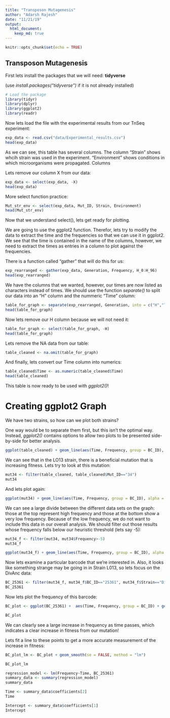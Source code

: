```yaml
---
title: "Transposon Mutagenesis"
author: "Adarsh Rajesh"
date: "11/21/19"
output: 
  html_document:
    keep_md: true
---
```


```r
knitr::opts_chunk$set(echo = TRUE)
```

## Transposon Mutagenesis

First lets install the packages that we will need: **tidyverse**

(use *install.packages("tidyverse")* if it is not already installed)

```r
# Load the package
library(tidyr)
library(dplyr)
library(ggplot2)
library(readr)
```

Now lets load the file with the experimental results from our TnSeq experiment:

```r
exp_data <- read.csv("data/Experimental_results.csv")
head(exp_data)
```

As we can see, this table has several columns. The column "Strain" shows whcih strain was used in the experiment. "Environment" shows conditions in which microorganisms were propagated. Columns

Lets remove our column X from our data:

```r
exp_data <- select(exp_data, -X)
head(exp_data)
```

More select function practice:

```r
Mut_str_env <- select(exp_data, Mut_ID, Strain, Environment)
head(Mut_str_env)
```

Now that we understand select(), lets get ready for plotting.

We are going to use the ggplot2 function. Therefor, lets try to modify the data to extract the time and the frequencies so that we can use it in ggplot2. We see that the time is contained in the name of the columns, however, we need to extract the times as entries in a column to plot against the frequencies.

There is a function called "gather" that will do this for us:

```r
exp_rearranged <- gather(exp_data, Generation, Frequency, H_0:H_96)
head(exp_rearranged)
```

We have the columns that we wanted, however, our times are now listed as characters instead of times. We should use the function *separate()* to split our data into an "H" column and the nummeric "Time" column:

```r
table_for_graph <- separate(exp_rearranged, Generation, into = c("H","Time"))
head(table_for_graph)
```

Now lets remove our H column because we will not need it:

```r
table_for_graph <- select(table_for_graph, -H)
head(table_for_graph)
```

Lets remove the NA data from our table:

```r
table_cleaned <- na.omit(table_for_graph)
```

And finally, lets convert our Time column into numerics:

```r
table_cleaned$Time <- as.numeric(table_cleaned$Time)
head(table_cleaned)
```

This table is now ready to be used with *ggplot2()*!

# Creating ggplot2 Graph

We have two strains, so how can we plot both strains?

One way would be to separate them first, but this isn't the optimal way. Instead, *ggplot2()* contains options to allow two plots to be presented side-by-side for better analysis.

```r
ggplot(table_cleaned) + geom_line(aes(Time, Frequency, group = BC_ID), alpha = 0.2, colour = "#000033") + facet_grid(.~Strain) + ggtitle("Barcode Trajectories") + theme(plot.title = element_text(hjust = 0.5)) + xlab("Time, Hours") + ylab("Log10(Barcode Frequency)")
```

We can see that in the LO13 strain, there is a beneficial mutation that is increasing fitness. Lets try to look at this mutation:

```r
mut34 <- filter(table_cleaned, table_cleaned$Mut_ID=="34")
mut34
```

And lets plot again:

```r
ggplot(mut34) + geom_line(aes(Time, Frequency, group = BC_ID), alpha = 0.2, colour = "#000033") + facet_grid(.~Strain) + ggtitle("Barcode Trajectories") + theme(plot.title = element_text(hjust = 0.5)) + xlab("Time, Hours") + ylab("Log10(Barcode Frequency)")
```

We can see a large divide between the different data sets on the graph: those at the top represent high frequency and those at the bottom show a very low frequency. Because of the low frequency, we do not want to include this data in our overall analysis. We should filter out those results whose frequency falls below our heuristic threshold (lets say -5):

```r
mut34_f <- filter(mut34, mut34$Frequency>-5)
mut34_f
```

```r
ggplot(mut34_f) + geom_line(aes(Time, Frequency, group = BC_ID), alpha = 0.2, colour = "#000033") + facet_grid(.~Strain) + ggtitle("Barcode Trajectories") + theme(plot.title = element_text(hjust = 0.5)) + xlab("Time, Hours") + ylab("Log10(Barcode Frequency)")
```

Now lets examine a particular barcode that we're interested in. Also, it looks like something strange may be going in in Strain L013, so lets focus on the DivAnc data:

```r
BC_25361 <- filter(mut34_f, mut34_f$BC_ID=="25361", mut34_f$Strain=="DivAnc")
BC_25361
```

Now lets plot the frequency of this barcode:

```r
BC_plot <- ggplot(BC_25361) +  aes(Time, Frequency, group = BC_ID) + geom_point(alpha = 0.2, colour = "#000033") + facet_grid(.~Strain) + ggtitle("BC_25361 Trajectory") + theme(plot.title = element_text(hjust = 0.5)) + xlab("Time, Hours") + ylab("Log10(Barcode Frequency)")

BC_plot
```

We can clearly see a large increase in frequency as time passes, which indicates a clear increase in fitness from our mutation!

Lets fit a line to these points to get a more accurate measurement of the increase in fitness:

```r
BC_plot_lm <- BC_plot + geom_smooth(se = FALSE, method = "lm")

BC_plot_lm
```

```r
regression_model <- lm(Frequency~Time, BC_25361)
summary_data <- summary(regression_model)
summary_data
```

```r
Time <- summary_data$coefficients[2]
Time

Intercept <- summary_data$coefficients[1]
Intercept
```

